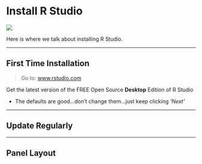 # Install R Studio

![](img/rstudiosticker.png)

Here is where we talk about installing R Studio.

-----------

## First Time Installation

> Go to: [www.rstudio.com](http://www.rstudio.com) 

Get the latest version of the FREE Open Source **Desktop** Edition of R Studio

* The defaults are good...don't change them...just keep clicking *'Next'*

-----------

## Update Regularly


-----------

## Panel Layout
